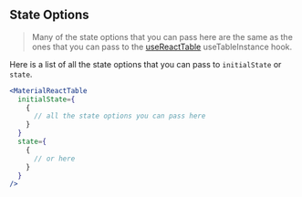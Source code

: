 
<Head>
  <title>Material React Table Docs - State Options</title>
</Head>

## State Options

> Many of the state options that you can pass here are the same as the ones that you can pass to the [useReactTable](https://tanstack.com/table/v8/docs/api/core/table) useTableInstance hook.

Here is a list of all the state options that you can pass to `initialState` or `state`.

```jsx
<MaterialReactTable
  initialState={
    {
      // all the state options you can pass here
    }
  }
  state={
    {
      // or here
    }
  }
/>
```

<StateOptionsTable />

<SourceCode />
